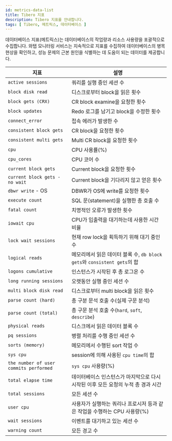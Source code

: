 ```yaml
---
id: metrics-data-list
title: Tibero 지표
description: Tibero 지표를 안내합니다.
tags: [ Tibero, 메트릭스, 데이터베이스 ]
---
```


데이터베이스 지표(메트릭스)는 데이터베이스의 작업량과 리소스 사용량을 포괄적으로 수집합니다. 와탭 모니터링 서비스는 지속적으로 지표를 수집하여 데이터베이스의 병목 현상을 확인하고, 성능 문제의 근본 원인을 식별하는 데 도움이 되는 데이터를 제공합니다.

| 지표 | 설명 |
| --- | --- |
| `active sessions` | 쿼리를 실행 중인 세션 수 |
| `block disk read` | 디스크로부터 block을 읽은 횟수 |
| `block gets (CRX)` | CR block examine을 요청한 횟수 |
| `block updates` | Redo 로그를 남기고 block을 수정한 횟수 |
| `connect_error` | 접속 에러가 발생한 수 |
| `consistent block gets` | CR block을 요청한 횟수 |
| `consistent multi gets` | Multi CR block을 요청한 횟수 |
| `cpu` | CPU 사용률(%) |
| `cpu_cores` | CPU 코어 수 |
| `current block gets` | Current block을 요청한 횟수 |
| `current block gets - no wait` | Current block을 기다리지 않고 얻은 횟수 |
| `dbwr write` - OS | DBWR가 OS에 write를 요청한 횟수 |
| `execute count` | SQL 문(statement)을 실행한 총 호출 수 |
| `fatal count` | 치명적인 오류가 발생한 횟수 |
| `iowait cpu` | CPU가 입출력을 대기하는데 사용한 시간 비율 |
| `lock wait sessions` | 현재 row lock을 획득하기 위해 대기 중인 수 |
| `logical reads` | 메모리에서 읽은 데이터 블록 수, `db block gets`와 `consistent gets`의 합 |
| `logons cumulative` | 인스턴스가 시작된 후 총 로그온 수 |
| `long running sessions` | 오랫동안 실행 중인 세션 수 |
| `multi block disk read` | 디스크로부터 multi block을 읽은 횟수 |
| `parse count (hard)` | 총 구분 문석 호출 수(실제 구문 분석) |
| `parse count (total)` | 총 구문 분석 호출 수(`hard`, `soft`, `describe`) |
| `physical reads` | 디스크에서 읽은 데이터 블록 수 |
| `pq sessions` | 병렬 처리를 수행 중인 세션 수 |
| `sorts (memory)` | 메모리에서 수행된 sort 작업 수 |
| `sys cpu` | session에 의해 사용된 `cpu time`의 합 |
| `the number of user commits performed` | `sys cpu` 사용량(%) |
| `total elapse time` | 데이터베이스 인스턴스가 마지막으로 다시 시작된 이후 모든 요청의 누적 총 경과 시간 |
| `total sessions` | 모든 세션 수 |
| `user cpu` | 사용자가 실행하는 쿼리나 프로시저 등과 같은 작업을 수행하는 CPU 사용량(%) |
| `wait sessions` | 이벤트를 대기하고 있는 세션 수 |
| `warning count` | 모든 경고 수 |